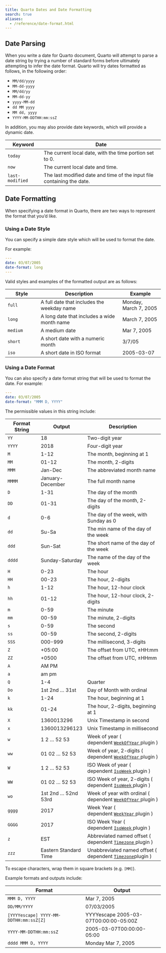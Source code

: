```yaml
---
title: Quarto Dates and Date Formatting
search: true
aliases: 
  - /reference/date-format.html
---
```


## Date Parsing

When you write a date for Quarto document, Quarto will attempt to parse a date string by trying a number of standard forms before ultimately attempting to infer the date format. Quarto will try dates formatted as follows, in the following order:

-   `MM/dd/yyyy`
-   `MM-dd-yyyy`
-   `MM/dd/yy`
-   `MM-dd-yy`
-   `yyyy-MM-dd`
-   `dd MM yyyy`
-   `MM dd, yyyy`
-   `YYYY-MM-DDTHH:mm:ssZ`

In addition, you may also provide date keywords, which will provide a dynamic date.

| Keyword         | Date                                                             |
|-----------------|-------------------------------------------------------|
| `today`         | The current local date, with the time portion set to 0.          |
| `now`           | The current local date and time.                                 |
| `last-modified` | The last modified date and time of the input file containing the date. |

## Date Formatting

When specifying a date format in Quarto, there are two ways to represent the format that you'd like.

### Using a Date Style

You can specify a simple date style which will be used to format the date.

For example:

``` yaml
---
date: 03/07/2005
date-format: long
---
```

Valid styles and examples of the formatted output are as follows:

| Style    | Description                                 | Example               |
|----------------|--------------------------------------|-------------------|
| `full`   | A full date that includes the weekday name  | Monday, March 7, 2005 |
| `long`   | A long date that includes a wide month name | March 7, 2005         |
| `medium` | A medium date                               | Mar 7, 2005           |
| `short`  | A short date with a numeric month           | 3/7/05                |
| `iso`    | A short date in ISO format                  | 2005-03-07            |

### Using a Date Format

You can also specify a date format string that will be used to format the date. For example:

``` yaml
---
date: 03/07/2005
date-format: "MMM D, YYYY"
```

The permissible values in this string include:

| **Format String** | **Output**            | **Description**                                                                                               |
|------------------|------------------|------------------------------------|
| `YY`              | 18                    | Two-digit year                                                                                                |
| `YYYY`            | 2018                  | Four-digit year                                                                                               |
| `M`               | 1-12                  | The month, beginning at 1                                                                                     |
| `MM`              | 01-12                 | The month, 2-digits                                                                                           |
| `MMM`             | Jan-Dec               | The abbreviated month name                                                                                    |
| `MMMM`            | January-December      | The full month name                                                                                           |
| `D`               | 1-31                  | The day of the month                                                                                          |
| `DD`              | 01-31                 | The day of the month, 2-digits                                                                                |
| `d`               | 0-6                   | The day of the week, with Sunday as 0                                                                         |
| `dd`              | Su-Sa                 | The min name of the day of the week                                                                           |
| `ddd`             | Sun-Sat               | The short name of the day of the week                                                                         |
| `dddd`            | Sunday-Saturday       | The name of the day of the week                                                                               |
| `H`               | 0-23                  | The hour                                                                                                      |
| `HH`              | 00-23                 | The hour, 2-digits                                                                                            |
| `h`               | 1-12                  | The hour, 12-hour clock                                                                                       |
| `hh`              | 01-12                 | The hour, 12-hour clock, 2-digits                                                                             |
| `m`               | 0-59                  | The minute                                                                                                    |
| `mm`              | 00-59                 | The minute, 2-digits                                                                                          |
| `s`               | 0-59                  | The second                                                                                                    |
| `ss`              | 00-59                 | The second, 2-digits                                                                                          |
| `SSS`             | 000-999               | The millisecond, 3-digits                                                                                     |
| `Z`               | +05:00                | The offset from UTC, ±HH:mm                                                                                   |
| `ZZ`              | +0500                 | The offset from UTC, ±HHmm                                                                                    |
| `A`               | AM PM                 |                                                                                                               |
| `a`               | am pm                 |                                                                                                               |
| `Q`               | 1-4                   | Quarter                                                                                                       |
| `Do`              | 1st 2nd ... 31st      | Day of Month with ordinal                                                                                     |
| `k`               | 1-24                  | The hour, beginning at 1                                                                                      |
| `kk`              | 01-24                 | The hour, 2-digits, beginning at 1                                                                            |
| `X`               | 1360013296            | Unix Timestamp in second                                                                                      |
| `x`               | 1360013296123         | Unix Timestamp in millisecond                                                                                 |
| `w`               | 1 2 ... 52 53         | Week of year ( dependent [`WeekOfYear` ](https://day.js.org/docs/en/plugin/week-of-year)plugin )              |
| `ww`              | 01 02 ... 52 53       | Week of year, 2-digits ( dependent [`WeekOfYear` ](https://day.js.org/docs/en/plugin/week-of-year)plugin )    |
| `W`               | 1 2 ... 52 53         | ISO Week of year ( dependent [`IsoWeek` ](https://day.js.org/docs/en/plugin/iso-week)plugin )                 |
| `WW`              | 01 02 ... 52 53       | ISO Week of year, 2-digits ( dependent [`IsoWeek` ](https://day.js.org/docs/en/plugin/iso-week)plugin )       |
| `wo`              | 1st 2nd ... 52nd 53rd | Week of year with ordinal ( dependent [`WeekOfYear` ](https://day.js.org/docs/en/plugin/week-of-year)plugin ) |
| `gggg`            | 2017                  | Week Year ( dependent [`WeekYear` ](https://day.js.org/docs/en/plugin/week-year)plugin )                      |
| `GGGG`            | 2017                  | ISO Week Year ( dependent [`IsoWeek` ](https://day.js.org/docs/en/plugin/iso-week)plugin )                    |
| `z`               | EST                   | Abbreviated named offset ( dependent [`Timezone` ](https://day.js.org/docs/en/plugin/timezone)plugin )        |
| `zzz`             | Eastern Standard Time | Unabbreviated named offset ( dependent [`Timezone`](https://day.js.org/docs/en/plugin/timezone)plugin )       |

To escape characters, wrap them in square brackets (e.g. `[MM]`).

Example formats and outputs include:

| Format                                 | Output                                |
|------------------------------------|------------------------------------|
| `MMM D, YYYY`                          | Mar 7, 2005                           |
| `DD/MM/YYYY`                           | 07/03/2005                            |
| `[YYYYescape] YYYY-MM-DDTHH:mm:ssZ[Z]` | YYYYescape 2005-03-07T00:00:00-05:00Z |
| `YYYY-MM-DDTHH:mm:ssZ`                 | 2005-03-07T00:00:00-05:00             |
| `dddd MMM D, YYYY`                     | Monday Mar 7, 2005                    |
